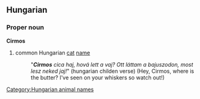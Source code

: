 ==Hungarian==
===Proper noun===
'''Cirmos'''
# common Hungarian [[cat]] [[name]]
#: "'''''Cirmos''' cica haj, hová lett a vaj? Ott láttam a bajuszodon, most lesz neked jaj!''" (hungarian childen verse) (Hey, Cirmos, where is the butter? I've seen on your whiskers so watch out!)

[[Category:Hungarian animal names]]